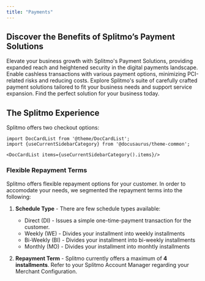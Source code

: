 ```yaml
---
title: "Payments"
---
```

## Discover the Benefits of Splitmo’s Payment Solutions

Elevate your business growth with Splitmo's Payment Solutions, providing expanded reach and heightened security in the digital payments landscape. Enable cashless transactions with various payment options, minimizing PCI-related risks and reducing costs. Explore Splitmo's suite of carefully crafted payment solutions tailored to fit your business needs and support service expansion. Find the perfect solution for your business today.

## The Splitmo Experience
Splitmo offers two checkout options:

```mdx-code-block
import DocCardList from '@theme/DocCardList';
import {useCurrentSidebarCategory} from '@docusaurus/theme-common';

<DocCardList items={useCurrentSidebarCategory().items}/>
```
### Flexible Repayment Terms
Splitmo offers flexible repayment options for your customer. In order to accomodate your needs, we segmented the repayment terms into the following:

1. **Schedule Type** - There are few schedule types available:
   * Direct (DI) - Issues a simple one-time-payment transaction for the customer.
   * Weekly (WE) - Divides your installment into weekly installments
   * Bi-Weekly (BI) - Divides your installment into bi-weekly installments
   * Monthly (MO) - Divides your installment into monhtly installments

2. **Repayment Term** - Splitmo currently offers a maximum of **4 installments**. Refer to your Splitmo Account Manager regarding your Merchant Configuration.
